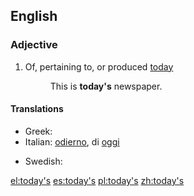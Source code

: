 ==English==

===Adjective===
{{en-adj|-|head=[[today]][['s]]}}

# Of, pertaining to, or produced [[today]]
#:This is '''today's''' newspaper.

====Translations====
{{trans-top}}
* Greek: {{t+|el|σημερινός|tr=simerinos|sc=Grek}}
* Italian: [[odierno]], di [[oggi]]
{{trans-mid}}
* Swedish: {{t+|sv|dag|alt=dagens}}
{{trans-bottom}}

[[el:today's]]
[[es:today's]]
[[pl:today's]]
[[zh:today's]]